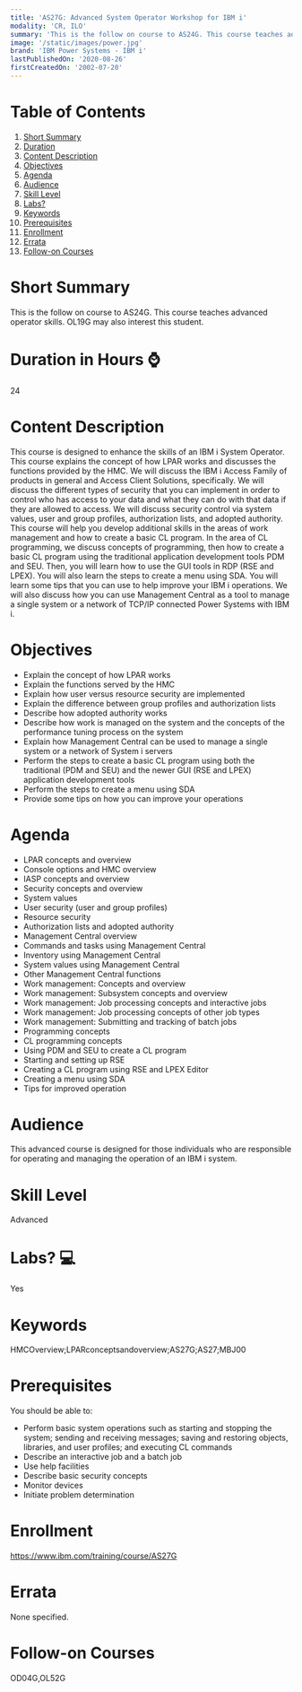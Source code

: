 ```yaml
---
title: 'AS27G: Advanced System Operator Workshop for IBM i'
modality: 'CR, ILO'
summary: 'This is the follow on course to AS24G. This course teaches advanced operator skills. OL19G may also interest this student.'
image: '/static/images/power.jpg'
brand: 'IBM Power Systems - IBM i'
lastPublishedOn: '2020-08-26'
firstCreatedOn: '2002-07-20'
---
```

# Table of Contents
1.  [Short Summary](#short-summary)
2.  [Duration](#duration-in-hours-)
3.  [Content Description](#content-description)
4.  [Objectives](#objectives)
5.  [Agenda](#agenda)
6.  [Audience](#audience)
7.  [Skill Level](#skill-level)
8.  [Labs?](#labs-)
9.  [Keywords](#keywords)
10. [Prerequisites](#prerequisites)
11. [Enrollment](#enrollment)
12. [Errata](#errata)
13. [Follow-on Courses](#follow-on-courses)

# Short Summary
This is the follow on course to AS24G. This course teaches advanced operator skills. OL19G may also interest this student.

# Duration in Hours ⌚
24

# Content Description
<p>This course is designed to enhance the skills of an IBM i System Operator. This course explains the concept of how LPAR works and discusses the functions provided by the HMC. We will discuss the IBM i Access Family of products in general and Access Client Solutions, specifically. We will discuss the different types of security that you can implement in order to control who has access to your data and what they can do with that data if they are allowed to access. We will discuss security control via system values, user and group profiles, authorization lists, and adopted authority. This course will help you develop additional skills in the areas of work management and how to create a basic CL program. In the area of CL programming, we discuss concepts of programming, then how to create a basic CL program using the traditional application development tools PDM and SEU. Then, you will learn how to use the GUI tools in RDP (RSE and LPEX). You will also learn the steps to create a menu using SDA. You will learn some tips that you can use to help improve your IBM i operations. We will also discuss how you can use Management Central as a tool to manage a single system or a network of TCP/IP connected Power Systems with IBM i.</p>

# Objectives
<ul>
	<li>Explain the concept of how LPAR works</li>
	<li>Explain the functions served by the HMC</li>
	<li>Explain how user versus resource security are implemented</li>
	<li>Explain the difference between group profiles and authorization lists</li>
	<li>Describe how adopted authority works</li>
	<li>Describe how work is managed on the system and the concepts of the performance tuning process on the system</li>
	<li>Explain how Management Central can be used to manage a single system or a network of System i servers</li>
	<li>Perform the steps to create a basic CL program using both the traditional (PDM and SEU) and the newer GUI (RSE and LPEX) application development tools</li>
	<li>Perform the steps to create a menu using SDA</li>
	<li>Provide some tips on how you can improve your operations</li>
</ul>

# Agenda
<ul><li>LPAR concepts and overview</li><li>Console options and HMC overview</li><li>IASP concepts and overview</li><li>Security concepts and overview</li><li>System values</li><li>User security (user and group profiles)</li><li>Resource security</li><li>Authorization lists and adopted authority</li><li>Management Central overview</li><li>Commands and tasks using Management Central</li><li>Inventory using Management Central</li><li>System values using Management Central</li><li>Other Management Central functions</li><li>Work management: Concepts and overview</li><li>Work management: Subsystem concepts and overview</li><li>Work management: Job processing concepts and interactive jobs</li><li>Work management: Job processing concepts of other job types</li><li>Work management: Submitting and tracking of batch jobs</li><li>Programming concepts</li><li>CL programming concepts</li><li>Using PDM and SEU to create a CL program</li><li>Starting and setting up RSE</li><li>Creating a CL program using RSE and LPEX Editor</li><li>Creating a menu using SDA</li><li>Tips for improved operation</li></ul>

# Audience
<p>This advanced course is designed for those individuals who are responsible for operating and managing the operation of an IBM i system.</p>

# Skill Level
Advanced

# Labs? 💻
Yes

# Keywords
HMCOverview;LPARconceptsandoverview;AS27G;AS27;MBJ00

# Prerequisites
<p>You should be able to:</p>

<ul>
	<li>Perform basic system operations such as starting and stopping the system; sending and receiving messages; saving and restoring objects, libraries, and user profiles; and executing CL commands</li>
	<li>Describe an interactive job and a batch job</li>
	<li>Use help facilities</li>
	<li>Describe basic security concepts</li>
	<li>Monitor devices</li>
	<li>Initiate problem determination</li>
</ul>

# Enrollment
https://www.ibm.com/training/course/AS27G

# Errata
None specified.

# Follow-on Courses
OD04G,OL52G

